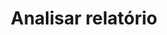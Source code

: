 ---
openapi: post /report/analyze
title: Analisar relatório
description: Informar decisão manual para um relatório
---